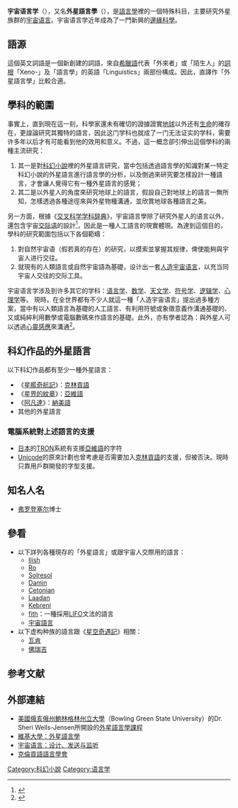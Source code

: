 '''宇宙语言学'''（{{lang-en|Cosmic Linguistics、Exolinguistics}}），又名'''外星語言學'''（{{lang|en|Xenolinguistics}}），是[[語言學|語言學]]裡的一個特殊科目，主要研究外星族群的[[宇宙语言|宇宙语言]]。宇宙语言学近年成為了一門新興的[[邊緣科學|邊緣科學]]。

== 語源 ==
{{lang|en|Xenolinguistics}}這個英文詞語是一個新創建的詞語，來自[[希臘語|希臘語]]代表「外來者」或「陌生人」的[[詞根|詞根]]「Xeno-」及「語言學」的英語「Linguistics」兩部份構成。因此，直譯作「外星語言學」比較合適。

== 學科的範圍 ==
事實上，直到現在這一刻，科學家還未有確切的證據證實[[地球|地球]]以外还有[[生命|生命]]的確存在，更諻論研究其獨特的語言，因此这门学科也就成了一门无法证实的学科，需要许多年以后才有可能看到他的效用和意义。不過，這一概念卻引伸出這個學科的兩種主流研究：
#其一是對[[科幻小說|科幻小說]]裡的外星語言研究，當中包括透過語言學的知識對某一特定科幻小說的外星語言進行語言學的分析，以及倒過來研究要怎樣設計一種語言，才會讓人覺得它有一種外星語言的感覺；
#其二是以外星人的角度來研究地球上的語言，假設自己對地球上的語言一無所知，怎樣透過各種途徑來與外星物種溝通，並欣賞地球各種語言之美。

另一方面，根據《[[交叉科学学科辞典|交叉科学学科辞典]]》，宇宙語言學除了研究外星人的语言以外，還包含宇宙[[交际语|交际语]]的設計<ref>{{Cite web |url=http://give.cpst.net.cn/2002_07/1025594505.html |title=中国公众科技网：宇宙语言学 |access-date=2007-05-09 |archive-date=2007-01-13 |archive-url=https://web.archive.org/web/20070113114659/http://give.cpst.net.cn/2002_07/1025594505.html |dead-url=yes }}</ref>，因此是一種人工語言的現實體現。為達到這個目的，學科的研究範圍包括以下各個範疇：
#對自然宇宙语（假若真的存在）的研究，以摸索並掌握其规律，俾使能夠與宇宙人进行交往。
#就現有的人類語言或自然宇宙語為基礎，设计出一套[[人造宇宙语言|人造宇宙语言]]，以充当同宇宙人交往的交际工具。

宇宙语言学涉及到许多其它的学科：[[语言学|语言学]]、[[数学|数学]]、[[天文学|天文学]]、[[符号学|符号学]]、[[逻辑学|逻辑学]]、[[心理学|心理学]]等。
現時，在全世界都有不少人就這一種「人造宇宙语言」提出過多種方案，當中有以人類語言為基礎的人工語言、有利用符號或象徵意義作溝通基礎的、又或純綷利用數學或電腦數碼來作語言的基礎。此外，亦有學者認為：與外星人可以透過[[心靈感應|心靈感應]]來溝通<ref>{{cite web|url=http://personal.bgsu.edu/~swellsj/xenolinguistics/telepathy.html|title=Xenolinguistics: Telepathy|accessdate=2008-05-14|archive-date=2012-10-08|archive-url=https://www.webcitation.org/6BFil6ExZ?url=http://personal.bgsu.edu/~swellsj/xenolinguistics/telepathy.html|dead-url=yes}}</ref>。

== 科幻作品的外星語言 ==
以下科幻作品都有至少一種外星語言：
*《[[星艦奇航記|星艦奇航記]]》：[[克林貢語|克林貢語]]
*《[[星界的紋章|星界的紋章]]》：[[亞維語_(虛構語言)|亞維語]]
*《[[阿凡達|阿凡達]]》：[[納美語|納美語]]
*其他的外星語言

=== 電腦系統對上述語言的支援 ===
*[[日本|日本]]的[[TRON|TRON]]系統有支援[[亞維語_(虛構語言)|亞維語]]的字符
*[[Unicode|Unicode]]的原來計劃也曾考慮是否需要加入[[克林貢語|克林貢語]]的支援，但被否決。現時只靠用戶群開發的字型支援。

== 知名人名 ==
*[[弗罗登塞尔|弗罗登塞尔]]博士

== 參看 ==
{{div col|cols=2}}
*以下詳列各種現存的「外星語言」或跟宇宙人交際用的語言：
**[[Ilish|Ilish]]
**[[Ro|Ro]]
**[[Solresol|Solresol]]
**[[Damin|Damin]]
**[[Cetonian|Cetonian]]
**[[Laadan|Laadan]]
**[[Kebreni|Kebreni]]
**[[fith|fith]]：一種採用[[LIFO|LIFO]]文法的語言
**[[宇宙語言|宇宙語言]]
*以下虚构种族的語言跟《[[星空奇遇記|星空奇遇記]]》相關：
**[[瓦肯人|瓦肯]]
**[[佛瑞吉|佛瑞吉]]
{{div col end}}

== 参考文献 ==
{{Reflist|2}}

== 外部連結 ==
*[[美國|美國]][[俄亥俄州|俄亥俄州]][[鮑林格林州立大學|鮑林格林州立大學]]（Bowling Green State University）的Dr. Sheri Wells-Jensen所開設的[http://personal.bgsu.edu/~swellsj/xenolinguistics/index.html 外星語言學課程]{{Wayback|url=http://personal.bgsu.edu/~swellsj/xenolinguistics/index.html |date=20070427214748 }}
*[https://web.archive.org/web/20070929083528/http://en.wikiversity.org/wiki/Xenolinguistics 維基大學：外星語言學] 
*[http://www.chinasnw.com/display.asp?id=1511 宇宙语言：设计、发送与监听]{{Wayback|url=http://www.chinasnw.com/display.asp?id=1511 |date=20160304110157 }}
*[http://www.kli.org/kli/langs/klichngb.html 克倫貢語語言學會]{{Wayback|url=http://www.kli.org/kli/langs/klichngb.html |date=20070927224323 }}
{{Interstellar messages}}
[[Category:科幻小說|Category:科幻小說]]
[[Category:语言学|Category:语言学]]